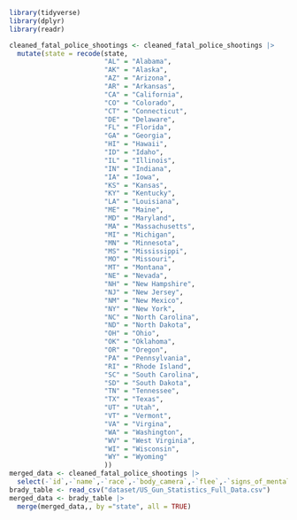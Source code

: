 ```r
library(tidyverse)
library(dplyr)
library(readr)
```

```r
cleaned_fatal_police_shootings <- cleaned_fatal_police_shootings |>
  mutate(state = recode(state,
                        "AL" = "Alabama",
                        "AK" = "Alaska",
                        "AZ" = "Arizona",
                        "AR" = "Arkansas",
                        "CA" = "California",
                        "CO" = "Colorado",
                        "CT" = "Connecticut",
                        "DE" = "Delaware",
                        "FL" = "Florida",
                        "GA" = "Georgia",
                        "HI" = "Hawaii",
                        "ID" = "Idaho",
                        "IL" = "Illinois",
                        "IN" = "Indiana",
                        "IA" = "Iowa",
                        "KS" = "Kansas",
                        "KY" = "Kentucky",
                        "LA" = "Louisiana",
                        "ME" = "Maine",
                        "MD" = "Maryland",
                        "MA" = "Massachusetts",
                        "MI" = "Michigan",
                        "MN" = "Minnesota",
                        "MS" = "Mississippi",
                        "MO" = "Missouri",
                        "MT" = "Montana",
                        "NE" = "Nevada",
                        "NH" = "New Hampshire",
                        "NJ" = "New Jersey",
                        "NM" = "New Mexico",
                        "NY" = "New York",
                        "NC" = "North Carolina",
                        "ND" = "North Dakota",
                        "OH" = "Ohio",
                        "OK" = "Oklahoma",
                        "OR" = "Oregon",
                        "PA" = "Pennsylvania",
                        "RI" = "Rhode Island",
                        "SC" = "South Carolina",
                        "SD" = "South Dakota",
                        "TN" = "Tennessee",
                        "TX" = "Texas",
                        "UT" = "Utah",
                        "VT" = "Vermont",
                        "VA" = "Virgina",
                        "WA" = "Washington",
                        "WV" = "West Virginia",
                        "WI" = "Wisconsin",
                        "WY" = "Wyoming"
                        ))
merged_data <- cleaned_fatal_police_shootings |>
  select(-`id`,-`name`,-`race`,-`body_camera`,-`flee`,-`signs_of_mental_illness`)
brady_table <- read_csv("dataset/US_Gun_Statistics_Full_Data.csv") 
merged_data <- brady_table |>
  merge(merged_data,, by ="state", all = TRUE)
```

